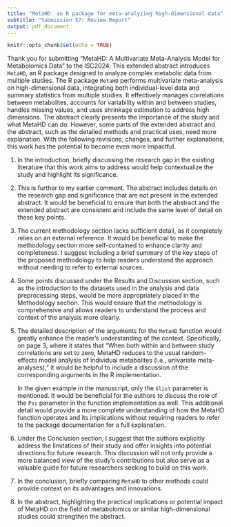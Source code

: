 ```yaml
---
title: "MetaHD: an R package for meta-analyzing high-dimensional data"
subtitle: "Submission 57: Review Report"
output: pdf_document
---
```


```r
knitr::opts_chunk$set(echo = TRUE)
```


Thank you for submitting "MetaHD: A Multivariate Meta-Analysis Model for Metabolomics Data" to the ISC2024. This extended abstract introduces `MetaHD`, an R package designed to analyze complex metabolic data from multiple studies. The R package `MetaHD` performs multivariate meta-analysis on high-dimensional data, integrating both individual-level data and summary statistics from multiple studies. It effectively manages correlations between metabolites, accounts for variability within and between studies, handles missing values, and uses shrinkage estimation to address high dimensions. The abstract clearly presents the importance of the study and what MetaHD can do. However, some parts of the extended abstract and the abstract, such as the detailed methods and practical uses, need more explanation. With the following revisions, changes, and further explanations, this work has the potential to become even more impactful.

1. In the introduction, briefly discussing the research gap in the existing literature that this work aims to address would help contextualize the study and highlight its significance.

2. This is further to my earlier comment. The abstract includes details on the research gap and significance that are not present in the extended abstract. It would be beneficial to ensure that both the abstract and the extended abstract are consistent and include the same level of detail on these key points.

3. The current methodology section lacks sufficient detail, as it completely relies on an external reference. It would be beneficial to make the methodology section more self-contained to enhance clarity and completeness. I suggest including a brief summary of the key steps of the proposed methodology to help readers understand the approach without needing to refer to external sources. 

4. Some points discussed under the Results and Discussion section, such as the introduction to the datasets used in the analysis and data preprocessing steps, would be more appropriately placed in the Methodology section. This would ensure that the methodology is comprehensive and allows readers to understand the process and context of the analysis more clearly.

5. The detailed description of the arguments for the `MetaHD` function would greatly enhance the reader's understanding of the context. Specifically, on page 3, where it states that "When both within and between study correlations are set to zero, MetaHD reduces to the usual random-effects model analysis of individual metabolites (i.e., univariate meta-analyses)," it would be helpful to include a discussion of the corresponding arguments in the R implementation.

   In the given example in the manuscript, only the `Slist` parameter is mentioned. It would be beneficial for the authors to discuss the role of the `Psi` parameter in the function implementation as well. This additional detail would provide a more complete understanding of how the MetaHD function operates and its implications without requiring readers to refer to the package documentation for a full explanation.

6. Under the Conclusion section, I suggest that the authors explicitly address the limitations of their study and offer insights into potential directions for future research. This discussion will not only provide a more balanced view of the study's contributions but also serve as a valuable guide for future researchers seeking to build on this work.

7. In the conclusion, briefly comparing `MetaHD` to other methods could provide context on its advantages and innovations.

8. In the abstract, highlighting the practical implications or potential impact of MetaHD on the field of metabolomics or similar high-dimensional studies could strengthen the abstract.
